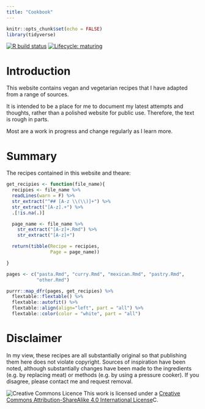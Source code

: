 ```yaml
---
title: "Cookbook"
---
```


```r
knitr::opts_chunk$set(echo = FALSE)
library(tidyverse)
```

<!-- badges: start -->
[![R build status](https://github.com/ethrya/cookbook/workflows/R-CMD-check/badge.svg)](https://github.com/ethrya/cookbook/actions)
[![Lifecycle: maturing](https://img.shields.io/badge/lifecycle-maturing-blue.svg)](https://www.tidyverse.org/lifecycle/#maturing)
<!-- badges: end -->

# Introduction
This website contains vegan and vegetarian recipes that I have adapted from a range of sources.

It is intended to be a place for me to document my latest attempts and thoughts, rather than a polished website for public use. Therefore, the text is rough in parts.

Most are a work in progress and change regularly as I learn more.

# Summary

The recipes contained in this website and theare:
```r
get_recipies <- function(file_name){
  recipies <- file_name %>%
  readLines(warn = F) %>%
  str_extract("^## [A-z \\(\\)]+") %>%
  str_extract("[A-z].+") %>%
  .[!is.na(.)]

  page_name <- file_name %>%
    str_extract("[A-z]+.Rmd") %>%
    str_extract("[A-z]+")

  return(tibble(Recipe = recipies,
                Page = page_name))

}

pages <- c("pasta.Rmd", "curry.Rmd", "mexican.Rmd", "pastry.Rmd",
           "other.Rmd")

purrr::map_dfr(pages, get_recipies) %>%
  flextable::flextable() %>%
  flextable::autofit() %>%
  flextable::align(align="left", part = "all") %>%
  flextable::color(color = "white", part = "all")
```


# Disclaimer
In my view, these recipes are all substantially original so that publishing them here does not violate copyright. Sources of inspiration have been noted, although substantially changes have been made to the ingredients (e.g. by replacing meat) or methods (e.g. by using a pressure cooker). If you disagree, please contact me and request removal.

![Creative Commons Licence](https://i.creativecommons.org/l/by-sa/4.0/88x31.png) This work is licensed under a [Creative Commons Attribution-ShareAlike 4.0 International License](http://creativecommons.org/licenses/by-sa/4.0/)C.
